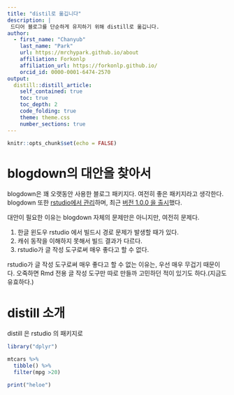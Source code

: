 ```yaml
---
title: "distil로 옮깁니다"
description: |
 드디어 블로그를 단순하게 유지하기 위해 distill로 옮깁니다.
author:
  - first_name: "Chanyub"
    last_name: "Park"
    url: https://mrchypark.github.io/about
    affiliation: Forkonlp
    affiliation_url: https://forkonlp.github.io/
    orcid_id: 0000-0001-6474-2570
output:
  distill::distill_article:
    self_contained: true
    toc: true
    toc_depth: 2
    code_folding: true
    theme: theme.css
    number_sections: true
---
```


```r
knitr::opts_chunk$set(echo = FALSE)
```

# blogdown의 대안을 찾아서

blogdown은 꽤 오랫동안 사용한 블로그 패키지다.
여전히 좋은 패키지라고 생각한다.
blogdown 또한 [rstudio에서 관리][blogdown]하며, 최근 [버전 1.0.0 을 출시][bd1]했다.

대안이 필요한 이유는 blogdown 자체의 문제만은 아니지만, 여전히 문제다.

1. 한글 윈도우 rstudio 에서 빌드시 경로 문제가 발생할 때가 있다.
1. 캐쉬 동작을 이해하지 못해서 빌드 결과가 다르다.
1. rstudio가 글 작성 도구로써 매우 좋다고 할 수 없다.

rstudio가 글 작성 도구로써 매우 좋다고 할 수 없는 이유는, 우선 매우 무겁기 때문이다.
오죽하면 Rmd 전용 글 작성 도구만 따로 만들까 고민하던 적이 있기도 하다.(지금도 유효하다.)


# distill 소개

distill 은 rstudio 의 패키지로 


```r
library("dplyr")

mtcars %>% 
  tibble() %>% 
  filter(mpg >20)

print("heloe")
```


[blogdown]: https://github.com/rstudio/blogdown
[bd1]: https://blog.rstudio.com/2021/01/18/blogdown-v1.0/
